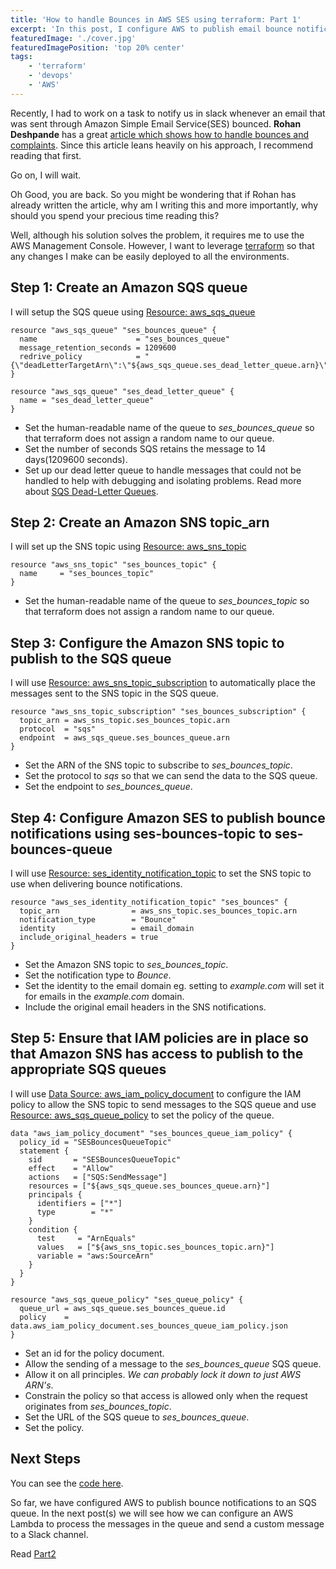 ```yaml
---
title: 'How to handle Bounces in AWS SES using terraform: Part 1'
excerpt: 'In this post, I configure AWS to publish email bounce notifications to an SQS queue using terraform'
featuredImage: './cover.jpg'
featuredImagePosition: 'top 20% center'
tags:
    - 'terraform'
    - 'devops'
    - 'AWS'
---
```


Recently, I had to work on a task to notify us in slack whenever an email that was sent through Amazon Simple Email Service(SES) bounced. **Rohan Deshpande** has a great [article which shows how to handle bounces and complaints](https://aws.amazon.com/blogs/messaging-and-targeting/handling-bounces-and-complaints/). Since this article leans heavily on his approach, I recommend reading that first.

Go on, I will wait.

Oh Good, you are back. So you might be wondering that if Rohan has already written the article, why am I writing this and more importantly, why should you spend your precious time reading this?

Well, although his solution solves the problem, it requires me to use the AWS Management Console. However, I want to leverage [terraform](https://www.terraform.io/) so that any changes I make can be easily deployed to all the environments.

## Step 1: Create an Amazon SQS queue

I will setup the SQS queue using [Resource: aws_sqs_queue](https://www.terraform.io/docs/providers/aws/r/sqs_queue.html)

```hcl
resource "aws_sqs_queue" "ses_bounces_queue" {
  name                      = "ses_bounces_queue"
  message_retention_seconds = 1209600
  redrive_policy            = "{\"deadLetterTargetArn\":\"${aws_sqs_queue.ses_dead_letter_queue.arn}\",\"maxReceiveCount\":4}"
}

resource "aws_sqs_queue" "ses_dead_letter_queue" {
  name = "ses_dead_letter_queue"
}
```

-   Set the human-readable name of the queue to _ses_bounces_queue_ so that terraform does not assign a random name to our queue.
-   Set the number of seconds SQS retains the message to 14 days(1209600 seconds).
-   Set up our dead letter queue to handle messages that could not be handled to help with debugging and isolating problems. Read more about [SQS Dead-Letter Queues](https://docs.aws.amazon.com/AWSSimpleQueueService/latest/SQSDeveloperGuide/sqs-dead-letter-queues.html).

## Step 2: Create an Amazon SNS topic_arn

I will set up the SNS topic using [Resource: aws_sns_topic](https://www.terraform.io/docs/providers/aws/r/sns_topic.html)

```hcl
resource "aws_sns_topic" "ses_bounces_topic" {
  name     = "ses_bounces_topic"
}
```

-   Set the human-readable name of the queue to _ses_bounces_topic_ so that terraform does not assign a random name to our queue.

## Step 3: Configure the Amazon SNS topic to publish to the SQS queue

I will use [Resource: aws_sns_topic_subscription](https://www.terraform.io/docs/providers/aws/r/sns_topic_subscription.html) to automatically place the messages sent to the SNS topic in the SQS queue.

```hcl
resource "aws_sns_topic_subscription" "ses_bounces_subscription" {
  topic_arn = aws_sns_topic.ses_bounces_topic.arn
  protocol  = "sqs"
  endpoint  = aws_sqs_queue.ses_bounces_queue.arn
}
```

-   Set the ARN of the SNS topic to subscribe to _ses_bounces_topic_.
-   Set the protocol to _sqs_ so that we can send the data to the SQS queue.
-   Set the endpoint to _ses_bounces_queue_.

## Step 4: Configure Amazon SES to publish bounce notifications using ses-bounces-topic to ses-bounces-queue

I will use [Resource: ses_identity_notification_topic](https://www.terraform.io/docs/providers/aws/r/ses_identity_notification_topic.html) to set the SNS topic to use when delivering bounce notifications.

```hcl
resource "aws_ses_identity_notification_topic" "ses_bounces" {
  topic_arn                = aws_sns_topic.ses_bounces_topic.arn
  notification_type        = "Bounce"
  identity                 = email_domain
  include_original_headers = true
}
```

-   Set the Amazon SNS topic to _ses_bounces_topic_.
-   Set the notification type to _Bounce_.
-   Set the identity to the email domain eg. setting to _example.com_ will set it for emails in the _example.com_ domain.
-   Include the original email headers in the SNS notifications.

## Step 5: Ensure that IAM policies are in place so that Amazon SNS has access to publish to the appropriate SQS queues

I will use [Data Source: aws_iam_policy_document](https://www.terraform.io/docs/providers/aws/d/iam_policy_document.html) to configure the IAM policy to allow the SNS topic to send messages to the SQS queue and use [Resource: aws_sqs_queue_policy](https://www.terraform.io/docs/providers/aws/r/sqs_queue_policy.html) to set the policy of the queue.

```hcl
data "aws_iam_policy_document" "ses_bounces_queue_iam_policy" {
  policy_id = "SESBouncesQueueTopic"
  statement {
    sid       = "SESBouncesQueueTopic"
    effect    = "Allow"
    actions   = ["SQS:SendMessage"]
    resources = ["${aws_sqs_queue.ses_bounces_queue.arn}"]
    principals {
      identifiers = ["*"]
      type        = "*"
    }
    condition {
      test     = "ArnEquals"
      values   = ["${aws_sns_topic.ses_bounces_topic.arn}"]
      variable = "aws:SourceArn"
    }
  }
}

resource "aws_sqs_queue_policy" "ses_queue_policy" {
  queue_url = aws_sqs_queue.ses_bounces_queue.id
  policy    = data.aws_iam_policy_document.ses_bounces_queue_iam_policy.json
}
```

-   Set an id for the policy document.
-   Allow the sending of a message to the _ses_bounces_queue_ SQS queue.
-   Allow it on all principles. _We can probably lock it down to just AWS ARN's_.
-   Constrain the policy so that access is allowed only when the request originates from _ses_bounces_topic_.
-   Set the URL of the SQS queue to _ses_bounces_queue_.
-   Set the policy.

## Next Steps

You can see the [code here](https://github.com/AnkurSheel/ses-bounces).

So far, we have configured AWS to publish bounce notifications to an SQS queue. In the next post(s) we will see how we can configure an AWS Lambda to process the messages in the queue and send a custom message to a Slack channel.

Read [Part2](./handle-bounces-aws-ses-terraform-2)
